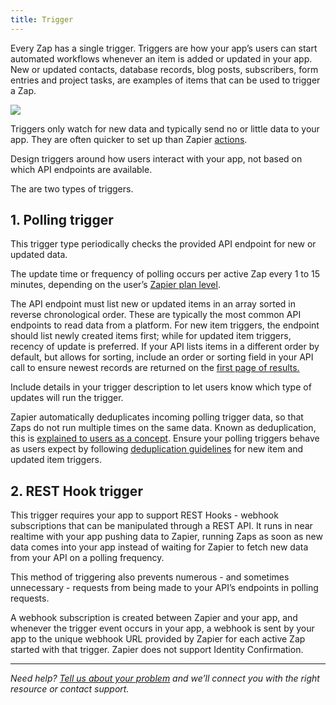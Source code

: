 ```yaml
---
title: Trigger
---
```

Every Zap has a single trigger. Triggers are how your app’s users can start automated workflows whenever an item is added or updated in your app. New or updated contacts, database records, blog posts, subscribers, form entries and project tasks, are examples of items that can be used to trigger a Zap.
<Frame>
  <img src="/images/024547d6df8622335ca65456c6d0a11c.png"/>
</Frame>

Triggers only watch for new data and typically send no or little data to your app. They are often quicker to set up than Zapier [actions](/platform/build/action).

Design triggers around how users interact with your app, not based on which API endpoints are available.

The are two types of triggers.

## 1\. Polling trigger

This trigger type periodically checks the provided API endpoint for new or updated data.

The update time or frequency of polling occurs per active Zap every 1 to 15 minutes, depending on the user’s [Zapier plan level](https://zapier.com/app/pricing).

The API endpoint must list new or updated items in an array sorted in reverse chronological order. These are typically the most common API endpoints to read data from a platform. For new item triggers, the endpoint should list newly created items first; while for updated item triggers, recency of update is preferred. If your API lists items in a different order by default, but allows for sorting, include an order or sorting field in your API call to ensure newest records are returned on the [first page of results.](/platform/build/deduplication)

Include details in your trigger description to let users know which type of updates will run the trigger.

Zapier automatically deduplicates incoming polling trigger data, so that Zaps do not run multiple times on the same data. Known as deduplication, this is [explained to users as a concept](https://zapier.com/help/create/basics/data-deduplication-in-zaps). Ensure your polling triggers behave as users expect by following [deduplication guidelines](/platform/build/deduplication) for new item and updated item triggers.

## 2\. REST Hook trigger

This trigger requires your app to support REST Hooks - webhook subscriptions that can be manipulated through a REST API. It runs in near realtime with your app pushing data to Zapier, running Zaps as soon as new data comes into your app instead of waiting for Zapier to fetch new data from your API on a polling frequency.

This method of triggering also prevents numerous - and sometimes unnecessary - requests from being made to your API’s endpoints in polling requests.

A webhook subscription is created between Zapier and your app, and whenever the trigger event occurs in your app, a webhook is sent by your app to the unique webhook URL provided by Zapier for each active Zap started with that trigger. Zapier does not support Identity Confirmation.

- - -

_Need help? [Tell us about your problem](https://developer.zapier.com/contact) and we’ll connect you with the right resource or contact support._
